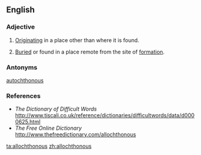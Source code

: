 ==English==

===Adjective===
{{en-adj|-}}

# [[originate|Originating]] in a place other than where it is found.
# {{geology}} [[buried|Buried]] or found in a place remote from the site of [[formation]].

===Antonyms===
[[autochthonous]]

===References===
* ''The Dictionary of Difficult Words'' [[http://www.tiscali.co.uk/reference/dictionaries/difficultwords/data/d0000625.html]]
* ''The Free Online Dictionary'' [[http://www.thefreedictionary.com/allochthonous]]

[[ta:allochthonous]]
[[zh:allochthonous]]